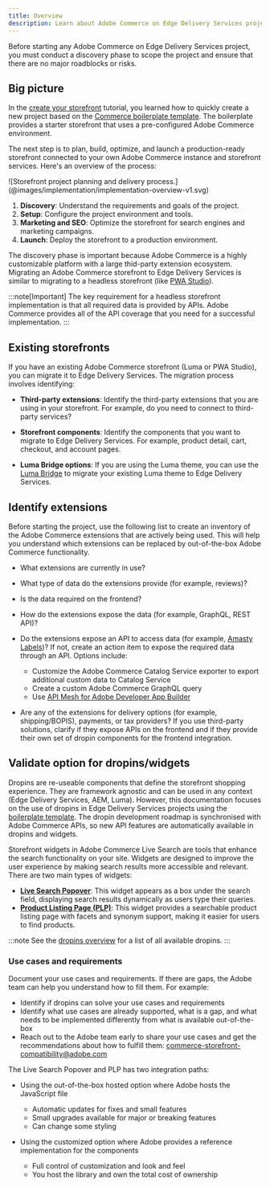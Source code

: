 ```yaml
---
title: Overview
description: Learn about Adobe Commerce on Edge Delivery Services project requirements, data validation, dropins, and Luma Bridge.
---
```



Before starting any Adobe Commerce on Edge Delivery Services project, you must conduct a discovery phase to scope the project and ensure that there are no major roadblocks or risks.

## Big picture

In the [create your storefront](/get-started/) tutorial, you learned how to quickly create a new project based on the [Commerce boilerplate template](https://github.com/hlxsites/aem-boilerplate-commerce). The boilerplate provides a starter storefront that uses a pre-configured Adobe Commerce environment.

The next step is to plan, build, optimize, and launch a production-ready storefront connected to your own Adobe Commerce instance and storefront services. Here's an overview of the process:

<Diagram caption="Storefront project planning and delivery process.">
  ![Storefront project planning and delivery process.](@images/implementation/implementation-overview-v1.svg)
</Diagram>

<Callouts>

1. **Discovery**: Understand the requirements and goals of the project.
1. **Setup**: Configure the project environment and tools.
1. **Marketing and SEO**: Optimize the storefront for search engines and marketing campaigns.
1. **Launch**: Deploy the storefront to a production environment.

</Callouts>

The discovery phase is important because Adobe Commerce is a highly customizable platform with a large thid-party extension ecosystem. Migrating an Adobe Commerce storefront to Edge Delivery Services is similar to migrating to a headless storefront (like [PWA Studio](https://developer.adobe.com/commerce/pwa-studio)).

:::note[Important]
The key requirement for a headless storefront implementation is that all required data is provided by APIs. Adobe Commerce provides all of the API coverage that you need for a successful implementation.
:::

## Existing storefronts

If you have an existing Adobe Commerce storefront (Luma or PWA Studio), you can migrate it to Edge Delivery Services. The migration process involves identifying:

* **Third-party extensions**: Identify the third-party extensions that you are using in your storefront. For example, do you need to connect to third-party services?

* **Storefront components**: Identify the components that you want to migrate to Edge Delivery Services. For example, product detail, cart, checkout, and account pages.

* **Luma Bridge options**: If you are using the Luma theme, you can use the [Luma Bridge](/discovery/luma-bridge/) to migrate your existing Luma theme to Edge Delivery Services.

## Identify extensions

Before starting the project, use the following list to create an inventory of the Adobe Commerce extensions that are actively being used. This will help you understand which extensions can be replaced by out-of-the-box Adobe Commerce functionality.

* What extensions are currently in use?

* What type of data do the extensions provide (for example, reviews)?

* Is the data required on the frontend?
    
* How do the extensions expose the data (for example, GraphQL, REST API)?

* Do the extensions expose an API to access data (for example, [Amasty Labels](https://amasty.com/docs/doku.php?id=magento_2:product_labels))? If not, create an action item to expose the required data through an API. Options include:

  * Customize the Adobe Commerce Catalog Service exporter to export additional custom data to Catalog Service
  * Create a custom Adobe Commerce GraphQL query
  * Use [API Mesh for Adobe Developer App Builder](https://developer.adobe.com/graphql-mesh-gateway/)

* Are any of the extensions for delivery options (for example, shipping/BOPIS), payments, or tax providers? If you use third-party solutions, clarify if they expose APIs on the frontend and if they provide their own set of dropin components for the frontend integration.

## Validate option for dropins/widgets

Dropins are re-useable components that define the storefront shopping experience. They are framework agnostic and can be used in any context (Edge Delivery Services, AEM, Luma). However, this documentation focuses on the use of dropins in Edge Delivery Services projects using the [boilerplate template](https://github.com/hlxsites/aem-boilerplate-commerce). The dropin development roadmap is synchronised with Adobe Commerce APIs, so new API features are automatically available in dropins and widgets.

Storefront widgets in Adobe Commerce Live Search are tools that enhance the search functionality on your site. Widgets are designed to improve the user experience by making search results more accessible and relevant. There are two main types of widgets:

* **[Live Search Popover](https://experienceleague.adobe.com/en/docs/commerce-merchant-services/live-search/live-search-storefront/storefront-popover)**: This widget appears as a box under the search field, displaying search results dynamically as users type their queries.
* **[Product Listing Page (PLP)](https://experienceleague.adobe.com/en/docs/commerce-merchant-services/live-search/live-search-storefront/plp-styling)**: This widget provides a searchable product listing page with facets and synonym support, making it easier for users to find products.

:::note
See the [dropins overview](/dropins/all/introduction/) for a list of all available dropins.
:::

### Use cases and requirements

Document your use cases and requirements. If there are gaps, the Adobe team can help you understand how to fill them. For example:

* Identify if dropins can solve your use cases and requirements
* Identify what use cases are already supported, what is a gap, and what needs to be implemented differently from what is available out-of-the-box
* Reach out to the Adobe team early to share your use cases and get the recommendations about how to fulfill them: [commerce-storefront-compatibility@adobe.com](mailto:commerce-storefront-compatibility@adobe.com)

The Live Search Popover and PLP has two integration paths:

* Using the out-of-the-box hosted option where Adobe hosts the JavaScript file
  
    * Automatic updates for fixes and small features
    * Small upgrades available for major or breaking features
    * Can change some styling

* Using the customized option where Adobe provides a reference implementation for the components

    * Full control of customization and look and feel
    * You host the library and own the total cost of ownership